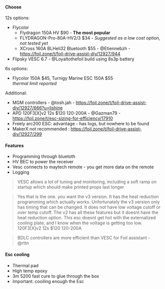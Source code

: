 #### Choose

12s options:

- Flycolor
  - Flydragon 150A HV $90 - **The most popular**
  - FLYDRAGON-Pro-80A-HV2/3 $34 - _Suggested as a low cost option, not tested yet_
  - XCross 160A BLHeli32 Bluetooth $55 - @Etiennebzh - https://foil.zone/t/foil-drive-assist-diy/12927/944
- Flipsky VESC 6.7 - @Loyaltothefoil build using 8s3p battery

6s options:

- Flycolor 150A $45, Turnigy Marine ESC 150A $55\
  _thermal limit reported_

Additional:

- MGM controllers - @tosh.jah - https://foil.zone/t/foil-drive-assist-diy/12927/666?u=lishine
- APD 120F3[X]v2 12s $120 120-200A - @Gazman79 - https://foil.zone/t/esc-sizing-for-efficiency/17910
- Freely arc200 ESC: advantage - has logs, but nowhere to be found
- MakerX not recommended : https://foil.zone/t/foil-drive-assist-diy/12927/299

#### Features

- Programming through bluetoth
- HV BEC to power the receiver
- Vesc connects to maytech remote - you get more data on the remote
- Logging

> VESC allows a lot of tuning and monitoring, including a soft ramp on startup which should make printed props last longer

> Yes that is the one. you want the v3 version. It has the heat reduction programming which actually works. Unfortunately the v3 version only has timing that can be changed. It does not have low voltage cutoff or over temp cutoff. The v2 has all these features but it doesnt have the heat reduction option. This esc doesnt get hot with the externalized cooling plate, and I know when the voltage is getting too low. 120F3[X]v2 12s $120 120-200A

> BDLC controllers are more efficient than VESC for Foil assistant - @rttn

#### Esc cooling

- Thermal pad
- High temp epoxy
- 3m 5200 fast cure to glue through the box
- Important: cooiling enough the Esc
